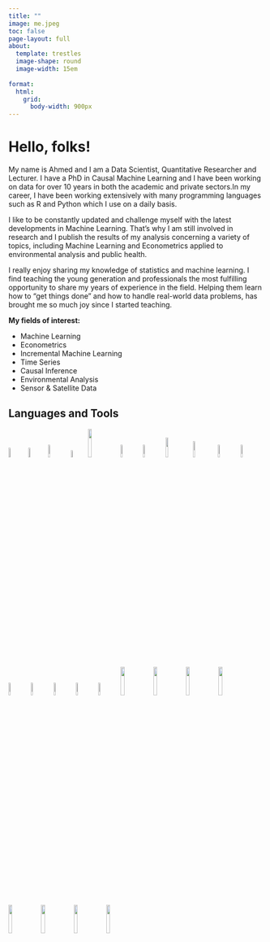 ```yaml
---
title: ""
image: me.jpeg
toc: false
page-layout: full
about: 
  template: trestles
  image-shape: round
  image-width: 15em
  
format:
  html:
    grid:
      body-width: 900px  
---
```


# Hello, folks!

::: justify
My name is Ahmed and I am a Data Scientist, Quantitative Researcher and Lecturer. I have a PhD in Causal Machine Learning and I have been working on data for over 10 years in both the academic and private sectors.In my career, I have been working extensively with many programming languages such as R and Python which I use on a daily basis.

I like to be constantly updated and challenge myself with the latest developments in Machine Learning. That's why I am still involved in research and I publish the results of my analysis concerning a variety of topics, including Machine Learning and Econometrics applied to environmental analysis and public health.

I really enjoy sharing my knowledge of statistics and machine learning. I find teaching the young generation and professionals the most fulfilling opportunity to share my years of experience in the field. Helping them learn how to "get things done" and how to handle real-world data problems, has brought me so much joy since I started teaching.
:::

**My fields of interest:**

-   Machine Learning
-   Econometrics
-   Incremental Machine Learning
-   Time Series
-   Causal Inference
-   Environmental Analysis
-   Sensor & Satellite Data

## Languages and Tools

<p float="left">

<img src="./logos/rstudio.png" width="7%"/> <img src="./logos/python_logo.png" width="7%"/> <img src="./logos/docker.png" width="8%"/> <img src="./logos/do.png" width="6%"/> <img src="./logos/gcp.png" width="12%"/> <img src="./logos/dt.png" width="8%"/> <img src="./logos/ggplot2.png" width="8%"/> <img src="./logos/reticulated_python.png" width="10%"/> <img src="./logos/logoSCF.png" width="9%"/> <img src="./logos/redis.png" width="8%"/> <img src="./logos/scikit-learn.png" width="8%"/> <img src="./logos/FastAPI_logo.png" width="8%"/> <img src="./logos/sql.png" width="8%"/> <img src="./logos/keras.png" width="8%"/> <img src="./logos/sktime.png" width="8%"/> <img src="./logos/h2o.png" width="8%"/> <img src="./logos/river.svg" width="12%"/> <img src="./logos/gee.png" width="12%"/> <img src="./logos/matplot.png" width="12%"/> <img src="./logos/seaborn.svg" width="12%"/> <img src="./logos/streamlit.png" width="12%"/> <img src="./logos/shiny.png" width="12%"/> <img src="./logos/quarto.png" width="12%"/> <img src="./logos/statsmodels.svg" width="12%"/>

</p>
